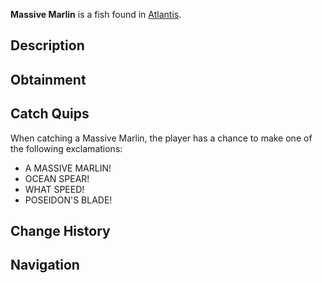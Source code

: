 {{FishInfobox
|image          = Massive Marlin.png
|rarity         = Rare
|sea            = First Sea
|location       = [[Atlantis]]
|sublocation    = 
|sources        = Fishing Rod
|radar_location = 
|xp             = 400
|weather        = 
|time           = Day
|season         = 
|bait           = Fish Head
|base_weight    = 45
|base_value     = 800
|weight_range   = 25
|base_chance    = 15
|base_resil     = 45
}}
'''Massive Marlin''' is a {{Rarity|Rare}} fish found in [[Atlantis]].

== Description ==
{{Description|A marlin grown to colossal proportions under Poseidon's influence. Its spear-like bill can pierce the strongest materials, and its speed defies its massive size.|Bestiary Entry}}

== Obtainment ==
{{Description|Watch for massive shapes breaking the surface at high speed, Poseidon Pool fish..|Bestiary Hint}}
{{Fish Availability|
Atlantis/Poseidon Temple
|top_rods      = 
Krampus's Rod\132040.92\53415.96;
Magma Rod\125311.15\50693.49;
Leviathan's Fang Rod\118179.21\66873.96;
Plastic Rod\115489.8\47910.25;
Trident Rod\108520.6\60833.63;
Buddy Bond Rod\85745.46\34700.84;
Firefly Rod\88053\80311.37;
Fast Rod\87789.29\70791.65;
Fungal Rod\72973.21\66045.64;
Candy Cane Rod\56414.4\54561.03;
Free Spirit Rod\101589.22\56948.09;
Ethereal Prism Rod\98293.19\53405.22;
Astralhook Rod\98282.91\52717.18;
No-Life Rod\96605.35\59847.82;
Seraphic Rod\95878.7\53881.78;
Rod Of The Forgotten Fang\89828.4\50224.88;
Challenger's Rod\87768.92\51112.64;
Rod Of The Depths\81108.37\45038.46;
Zeus Rod\80439.42\47023.29;
Verdant Shear Rod\79383.7\47128.47;
Rod Of The Exalted One\78949.3\42884.35;
Blazebringer Rod\76379.34\44770.97;
Depthseeker Rod\73097.09\44817.11;
Avalanche Rod\65968.63\39915.52;
Volcanic Rod\62679.41\36573.67;
Steady Rod\25676.21\14195.12
|recommended   = Trident Rod
}}

== Catch Quips ==
When catching a Massive Marlin, the player has a chance to make one of the following exclamations:
* A MASSIVE MARLIN!
* OCEAN SPEAR!
* WHAT SPEED!
* POSEIDON'S BLADE!

== Change History ==
{{Change History|{{subst:Current Version}}}}

== Navigation ==
{{Fish Navbox|Atlantis}}